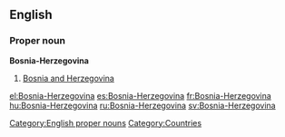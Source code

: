 ==English==
===Proper noun===
'''Bosnia-Herzegovina'''
# [[Bosnia and Herzegovina]]

[[Category:English proper nouns]]
[[Category:Countries]]

[[el:Bosnia-Herzegovina]]
[[es:Bosnia-Herzegovina]]
[[fr:Bosnia-Herzegovina]]
[[hu:Bosnia-Herzegovina]]
[[ru:Bosnia-Herzegovina]]
[[sv:Bosnia-Herzegovina]]